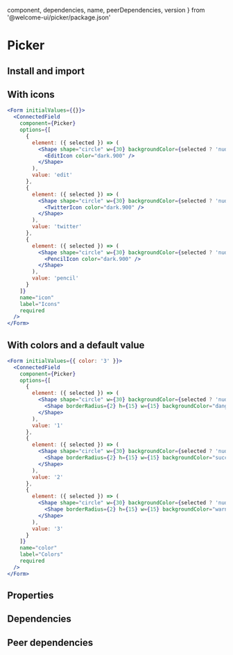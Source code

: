 
  component,
  dependencies,
  name,
  peerDependencies,
  version
} from '@welcome-ui/picker/package.json'

# Picker

<tagversion version={version} name={name} />

## Install and import

<usage component={component} name={name} peerDependencies={peerDependencies} />

## With icons

```jsx
<Form initialValues={{}}>
  <ConnectedField
    component={Picker}
    options={[
      {
        element: ({ selected }) => (
          <Shape shape="circle" w={30} backgroundColor={selected ? 'nude.200' : 'unset'}>
            <EditIcon color="dark.900" />
          </Shape>
        ),
        value: 'edit'
      },
      {
        element: ({ selected }) => (
          <Shape shape="circle" w={30} backgroundColor={selected ? 'nude.200' : 'unset'}>
            <TwitterIcon color="dark.900" />
          </Shape>
        ),
        value: 'twitter'
      },
      {
        element: ({ selected }) => (
          <Shape shape="circle" w={30} backgroundColor={selected ? 'nude.200' : 'unset'}>
            <PencilIcon color="dark.900" />
          </Shape>
        ),
        value: 'pencil'
      }
    ]}
    name="icon"
    label="Icons"
    required
  />
</Form>
```

## With colors and a default value

```jsx
<Form initialValues={{ color: '3' }}>
  <ConnectedField
    component={Picker}
    options={[
      {
        element: ({ selected }) => (
          <Shape shape="circle" w={30} backgroundColor={selected ? 'nude.200' : 'unset'}>
            <Shape borderRadius={2} h={15} w={15} backgroundColor="danger.200" />
          </Shape>
        ),
        value: '1'
      },
      {
        element: ({ selected }) => (
          <Shape shape="circle" w={30} backgroundColor={selected ? 'nude.200' : 'unset'}>
            <Shape borderRadius={2} h={15} w={15} backgroundColor="success.200" />
          </Shape>
        ),
        value: '2'
      },
      {
        element: ({ selected }) => (
          <Shape shape="circle" w={30} backgroundColor={selected ? 'nude.200' : 'unset'}>
            <Shape borderRadius={2} h={15} w={15} backgroundColor="warning.200" />
          </Shape>
        ),
        value: '3'
      }
    ]}
    name="color"
    label="Colors"
    required
  />
</Form>
```

## Properties

<props propTypes={props.propTypes.Picker} />

## Dependencies

<dependencies dependencies={dependencies} />

## Peer dependencies

<dependencies dependencies={peerDependencies} />
